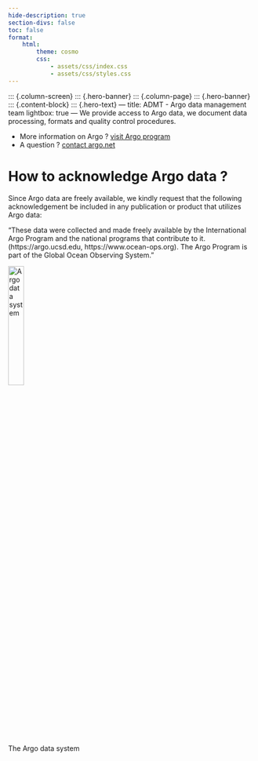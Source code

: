 ```yaml
---
hide-description: true
section-divs: false
toc: false
format:
    html:
        theme: cosmo
        css:
            - assets/css/index.css
            - assets/css/styles.css
---
```

::: {.column-screen}
::: {.hero-banner}
::: {.column-page}
::: {.hero-banner}
::: {.content-block}
::: {.hero-text}
---
title: ADMT - Argo data management team
lightbox: true
---
We provide access to Argo data, we document data processing, formats and quality control procedures.

- More information on Argo ? [visit Argo program](https://argo.ucsd.edu/)<br>
- A question ? [contact argo.net](mailto:support@argo.net)<br>


# How to acknowledge Argo data ?

Since Argo data are freely available, we kindly request that the following acknowledgement be included in any publication or product that utilizes Argo data:

"These data were collected and made freely available by the International Argo Program and the national programs that contribute to it. (https://argo.ucsd.edu, https://www.ocean-ops.org). The Argo Program is part of the Global Ocean Observing System."

![Argo data system](./assets/images/ArgoDataSystem.png){width=25%}<br>
The Argo data system<br>


